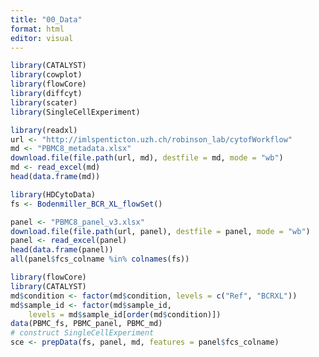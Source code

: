 ```yaml
---
title: "00_Data"
format: html
editor: visual
---
```


```r
library(CATALYST)
library(cowplot)
library(flowCore)
library(diffcyt)
library(scater)
library(SingleCellExperiment)
```

```r
library(readxl)
url <- "http://imlspenticton.uzh.ch/robinson_lab/cytofWorkflow"
md <- "PBMC8_metadata.xlsx"
download.file(file.path(url, md), destfile = md, mode = "wb")
md <- read_excel(md)
head(data.frame(md))
```

```r
library(HDCytoData)
fs <- Bodenmiller_BCR_XL_flowSet()
```

```r
panel <- "PBMC8_panel_v3.xlsx"
download.file(file.path(url, panel), destfile = panel, mode = "wb")
panel <- read_excel(panel)
head(data.frame(panel))
all(panel$fcs_colname %in% colnames(fs))
```

```r
library(flowCore)
library(CATALYST)
md$condition <- factor(md$condition, levels = c("Ref", "BCRXL"))
md$sample_id <- factor(md$sample_id, 
    levels = md$sample_id[order(md$condition)])
data(PBMC_fs, PBMC_panel, PBMC_md)
# construct SingleCellExperiment
sce <- prepData(fs, panel, md, features = panel$fcs_colname)
```
